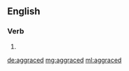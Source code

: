 ==English==

===Verb===
{{head|en|verb form}}

# {{en-past of|aggrace}}

[[de:aggraced]]
[[mg:aggraced]]
[[ml:aggraced]]